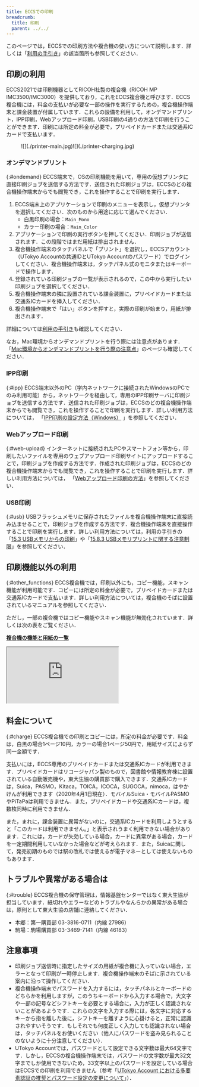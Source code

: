 ```yaml
---
title: ECCSでの印刷
breadcrumb:
  title: 印刷
  parent: ../../
---
```



<WwweccEol systemName="ECCS端末"/>

このページでは，ECCSでの印刷方法や複合機の使い方について説明します．詳しくは「[利用の手引き](https://www-old.ecc.u-tokyo.ac.jp/guide/tebiki/index.html)」の該当箇所も参照してください．

## 印刷の利用
ECCS2021では印刷機器としてRICOH社製の複合機（RICOH MP IMC3500/IMC3000）を提供しており，これをECCS複合機と呼びます．ECCS複合機には，料金の支払いが必要な一部の操作を実行するための，複合機操作端末と課金装置が付属しています．これらの設備を利用して，オンデマンドプリント，IPP印刷，Webアップロード印刷，USB印刷の4通りの方法で印刷を行うことができます．印刷には所定の料金が必要で，プリペイドカードまたは交通系ICカードで支払います．

<figure class="gallery">![](./printer-main.jpg)![](./printer-charging.jpg)</figure>

### オンデマンドプリント
{:#ondemand}
ECCS端末で，OSの印刷機能を用いて，専用の仮想プリンタに直接印刷ジョブを送信する方法です．送信された印刷ジョブは，ECCSのどの複合機操作端末からでも閲覧でき，これを操作することで印刷を実行します．

1. ECCS端末上のアプリケーションで印刷のメニューを表示し，仮想プリンタを選択してください．次のものから用途に応じて選んでください．
    - 白黒印刷の場合：`Main_Mono`
    - カラー印刷の場合：`Main_Color`
2. アプリケーションで印刷の実行ボタンを押してください．印刷ジョブが送信されます．この段階ではまだ用紙は排出されません．
3. 複合機操作端末のタッチパネルで「プリント」を選択し，ECCSアカウント（UTokyo Accountの共通IDとUTokyo Accountのパスワード）でログインしてください．複合機操作端末は，タッチパネル式のモニタまたはキーボードで操作します．
4. 登録されている印刷ジョブの一覧が表示されるので，この中から実行したい印刷ジョブを選択してください．
5. 複合機操作端末の隣に設置されている課金装置に，プリペイドカードまたは交通系ICカードを挿入してください．
6. 複合機操作端末で「はい」ボタンを押すと，実際の印刷が始まり，用紙が排出されます．

詳細については[利用の手引き](https://www-old.ecc.u-tokyo.ac.jp/guide/tebiki/index.html)も確認してください．

なお，Mac環境からオンデマンドプリントを行う際には注意点があります．「[Mac環境からオンデマンドプリントを行う際の注意点](/eccs/defects/20230322-mac-ondemand-print/)」のページも確認してください．

### IPP印刷
{:#ipp}
ECCS端末以外のPC（学内ネットワークに接続されたWindowsのPCでのみ利用可能）から，ネットワークを経由して，専用のIPP印刷サーバに印刷ジョブを送信する方法です．送信された印刷ジョブは，ECCSのどの複合機操作端末からでも閲覧でき，これを操作することで印刷を実行します．詳しい利用方法については， 「[IPP印刷の設定方法（Windows）](/eccs/features/printing/ipp-windows/) 」を参照してください．

### Webアップロード印刷
{:#web-upload}
インターネットに接続されたPCやスマートフォン等から，印刷したいファイルを専用のウェブアップロード印刷サイトにアップロードすることで，印刷ジョブを作成する方法です．作成された印刷ジョブは，ECCSのどの複合機操作端末からでも閲覧でき，これを操作することで印刷を実行します．詳しい利用方法については， 「[Webアップロード印刷の方法](/eccs/features/printing/web-upload/)」を参照してください．

### USB印刷
{:#usb}
USBフラッシュメモリに保存されたファイルを複合機操作端末に直接読み込ませることで，印刷ジョブを作成する方法です．複合機操作端末を直接操作することで印刷を実行します．詳しい利用方法については，利用の手引きの「[15.3 USBメモリからの印刷](https://docs.google.com/document/d/e/2PACX-1vSb1vy25LzCSHpHa24TrekV_-p-NLnX-228h-uKwj9yvNMXSMDeNgMHOkKFeSxmxVworR2JeawElXGM/pub)」や「[15.8.3 USBメモリプリントに関する注意制限](https://docs.google.com/document/d/e/2PACX-1vQLOrr8RXzmLtF5mpdgl4pcZtOW_RzixE09_sBuaG2l6hZp14o6sHRkyx0v_T207XIqCpomPj1aQBtm/pub)」を参照してください．

## 印刷機能以外の利用
{:#other_functions}
ECCS複合機では，印刷以外にも，コピー機能，スキャン機能が利用可能です．コピーには所定の料金が必要で，プリペイドカードまたは交通系ICカードで支払います．詳しい利用方法については，複合機のそばに設置されているマニュアルを参照してください．

ただし，一部の複合機ではコピー機能やスキャン機能が無効化されています．詳しくは次の表をご覧ください．

<b class="box center">[複合機の機能と用紙の一覧](https://docs.google.com/spreadsheets/d/e/2PACX-1vTnxRnqGnFFNBuHo9lKIVwjERhd2_rFzbISj0niq9RrfX2uPN4Su7R4Cc-Lqin6w37In9-jnjJ6iKGG/pubhtml?gid=1410453096&single=true)</b>

<div class="iframe-container" style="--aspect-ratio: 75%;">
<iframe src="https://docs.google.com/spreadsheets/d/e/2PACX-1vTnxRnqGnFFNBuHo9lKIVwjERhd2_rFzbISj0niq9RrfX2uPN4Su7R4Cc-Lqin6w37In9-jnjJ6iKGG/pubhtml?gid=1410453096&amp;single=true&amp;widget=true&amp;headers=false"></iframe>
</div>

## 料金について
{:#charge}
ECCS複合機での印刷とコピーには，所定の料金が必要です．料金は，白黒の場合1ページ10円，カラーの場合1ページ50円で，用紙サイズによらず同一金額です．

支払いには，ECCS専用のプリペイドカードまたは交通系ICカードが利用できます．プリペイドカードはリコージャパン製のもので，図書館や情報教育棟に設置されている自動販売機や，東大生協の購買部で購入できます．交通系ICカードは，Suica，PASMO，Kitaca，TOICA，ICOCA，SUGOCA，nimoca，はやかけんが利用できます（2020年4月1日現在）．モバイルSuica・モバイルPASMOやPiTaPaは利用できません．また，プリペイドカードや交通系ICカードは，複数枚同時に利用できません．

また，まれに，課金装置に異常がないのに，交通系ICカードを利用しようとすると「このカードは利用できません。」と表示されうまく利用できない場合があります．これには，カードが失効している場合，カードに異常がある場合，カードを一定期間利用していなかった場合などが考えられます．また，Suicaに関して，発売初期のものでは駅の改札では使えるが電子マネーとしては使えないものもあります．

## トラブルや異常がある場合は
{:#trouble}
ECCS複合機の保守管理は，情報基盤センターではなく東大生協が担当しています．紙切れやエラーなどのトラブルやなんらかの異常がある場合は，原則として東大生協の店舗に連絡してください．
- 本郷：第一購買部 03-3816-0711（内線 27986）
- 駒場：駒場購買部 03-3469-7141（内線 46183）

## 注意事項
- 印刷ジョブ送信時に指定したサイズの用紙が複合機に入っていない場合，エラーとなって印刷が一時停止します．複合機操作端末のそばに示されている案内に沿って操作してください．
- 複合機操作端末でパスワードを入力するには，タッチパネルとキーボードのどちらかを利用しますが，このうちキーボードから入力する場合で，大文字や一部の記号などシフトキーを必要とする場合に，入力が正しく認識されないことがあるようです．これらの文字を入力する際には，各文字に対応するキーから指を離した後に，シフトキーを離すように心掛けると，正常に認識されやすいそうです．もしそれでも何度正しく入力しても認識されない場合は，タッチパネルをお使いください（他人にパスワードを盗み見られることのないように十分注意してください）．
- UTokyo Accountでは，パスワードとして設定できる文字数は最大64文字です．しかし，ECCSの複合機操作端末では，パスワードの文字数が最大32文字までしか使用できないため，33文字以上のパスワードを設定している場合はECCSでの印刷を利用できません（参考「[UTokyo Account における多要素認証の推奨とパスワード設定の変更について](/notice/2023/03-utokyo_account-password/)」）．
